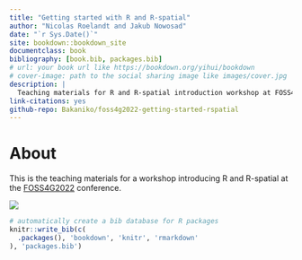 ```yaml
--- 
title: "Getting started with R and R-spatial"
author: "Nicolas Roelandt and Jakub Nowosad"
date: "`r Sys.Date()`"
site: bookdown::bookdown_site
documentclass: book
bibliography: [book.bib, packages.bib]
# url: your book url like https://bookdown.org/yihui/bookdown
# cover-image: path to the social sharing image like images/cover.jpg
description: |
  Teaching materials for R and R-spatial introduction workshop at FOSS4G2022.
link-citations: yes
github-repo: Bakaniko/foss4g2022-getting-started-rspatial
---
```


# About {-}

This is the teaching materials for a workshop introducing R and R-spatial at the [FOSS4G2022](https://2022.foss4g.org/index.php) conference.

![](https://2022.foss4g.org/img/logo/logo-dark.png)

```r
# automatically create a bib database for R packages
knitr::write_bib(c(
  .packages(), 'bookdown', 'knitr', 'rmarkdown'
), 'packages.bib')
```
